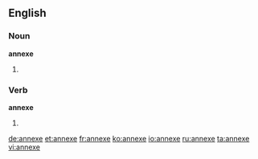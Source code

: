 ==English==

===Noun===
'''annexe'''

# {{alternative spelling of|annex}}

===Verb===
'''annexe'''

# {{alternative spelling of|annex}}

[[de:annexe]]
[[et:annexe]]
[[fr:annexe]]
[[ko:annexe]]
[[io:annexe]]
[[ru:annexe]]
[[ta:annexe]]
[[vi:annexe]]